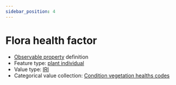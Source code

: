 ```yaml
---
sidebar_position: 4
---
```



# Flora health factor

- [Observable property](/viewers/dawe-vocabs?uri=https://linked.data.gov.au/def/nrm/2c1a3361-76a1-4037-af73-7fa580dae07f) definition
- Feature type: [plant individual](http://linked.data.gov.au/def/tern-cv/60d7edf8-98c6-43e9-841c-e176c334d270)
- Value type: [IRI](https://w3id.org/tern/ontologies/tern/IRI)
- Categorical value collection: [Condition vegetation healths codes](/viewers/dawe-vocabs?uri=https://linked.data.gov.au/def/nrm/92f30a6f-f19f-4c6b-af4b-914f79b2b2f3)

<Example
  protocolModule="targeted-survey-flora-protocol-observation"
  observableProperty="https://linked.data.gov.au/def/nrm/2c1a3361-76a1-4037-af73-7fa580dae07f"
/>
